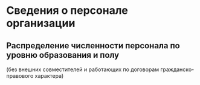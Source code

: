 # Сведения о персонале организации {#personal-info}

## Распределение численности персонала по уровню образования и полу {#personal-info-demography}

(без внешних совместителей и работающих по договорам гражданско-правового характера)
